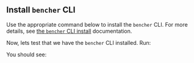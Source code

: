 
## Install `bencher` CLI

Use the appropriate command below to install the `bencher` CLI.
For more details, see [the `bencher` CLI install][install cli] documentation.

<InstallCli />

Now, lets test that we have the `bencher` CLI installed. Run:

<BencherVersionCmd />

You should see:

<BencherVersionOutput />

[install cli]: /docs/how-to/install-cli/
